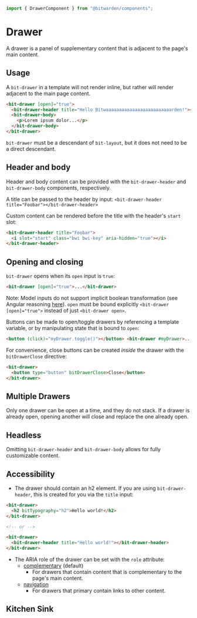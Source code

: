 


<Meta of={stories} />

```ts
import { DrawerComponent } from "@bitwarden/components";
```

# Drawer

A drawer is a panel of supplementary content that is adjacent to the page's main content.

<Primary />

<Controls />

## Usage

A `bit-drawer` in a template will not render inline, but rather will render adjacent to the main
page content.

```html
<bit-drawer [open]="true">
  <bit-drawer-header title="Hello Bitwaaaaaaaaaaaaaaaaaaaaaaaaarden!"></bit-drawer-header>
  <bit-drawer-body>
    <p>Lorem ipsum dolor...</p>
  </bit-drawer-body>
</bit-drawer>
```

`bit-drawer` must be a descendant of `bit-layout`, but it does not need to be a direct descendant.

## Header and body

Header and body content can be provided with the `bit-drawer-header` and `bit-drawer-body`
components, respectively.

A title can be passed to the header by input:
`<bit-drawer-header title="Foobar"></bit-drawer-header>`

Custom content can be rendered before the title with the header's `start` slot:

```html
<bit-drawer-header title="Foobar">
  <i slot="start" class="bwi bwi-key" aria-hidden="true"></i>
</bit-drawer-header>
```

## Opening and closing

`bit-drawer` opens when its `open` input is `true`:

```html
<bit-drawer [open]="true">...</bit-drawer>
```

Note: Model inputs do not support implicit boolean transformation (see Angular reasoning
[here](https://github.com/angular/angular/issues/55166#issuecomment-2032150999)). `open` must be
bound explicitly `<bit-drawer [open]="true">` instead of just `<bit-drawer open>`.

Buttons can be made to open/toggle drawers by referencing a template variable, or by manipulating
state that is bound to `open`:

```html
<button (click)="myDrawer.toggle()"></button> <bit-drawer #myDrawer>...</bit-drawer>
```

For convenience, close buttons can be created _inside_ the drawer with the `bitDrawerClose`
directive:

```html
<bit-drawer>
  <button type="button" bitDrawerClose>Close</button>
</bit-drawer>
```

## Multiple Drawers

Only one drawer can be open at a time, and they do not stack. If a drawer is already open, opening
another will close and replace the one already open.

<Story of={stories.MultipleDrawers} />

## Headless

Omitting `bit-drawer-header` and `bit-drawer-body` allows for fully customizable content.

<Story of={stories.Headless} />

## Accessibility

- The drawer should contain an h2 element. If you are using `bit-drawer-header`, this is created for
  you via the `title` input:

```html
<bit-drawer>
  <h2 bitTypography="h2">Hello world!</h2>
</bit-drawer>

<!-- or -->

<bit-drawer>
  <bit-drawer-header title="Hello world!"></bit-drawer-header>
</bit-drawer>
```

- The ARIA role of the drawer can be set with the `role` attribute:
  - [complementary](https://developer.mozilla.org/en-US/docs/Web/Accessibility/ARIA/Roles/complementary_role)
    (default)
    - For drawers that contain content that is complementary to the page's main content.
  - [navigation](https://developer.mozilla.org/en-US/docs/Web/Accessibility/ARIA/Roles/navigation_role)
    - For drawers that primary contain links to other content.

## Kitchen Sink

<Story of={KitchenSink} autoplay />
